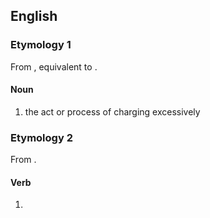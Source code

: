 ==English==

===Etymology 1===
From {{inh|en|enm|overcharging}}, equivalent to {{suffix|en|overcharge|ing}}.

====Noun====
{{en-noun}}

# the act or process of charging excessively

===Etymology 2===
From {{suffix|en|overcharge|ing}}.

====Verb====
{{head|en|verb form}}

# {{present participle of|overcharge|lang=en|nocat=1}}